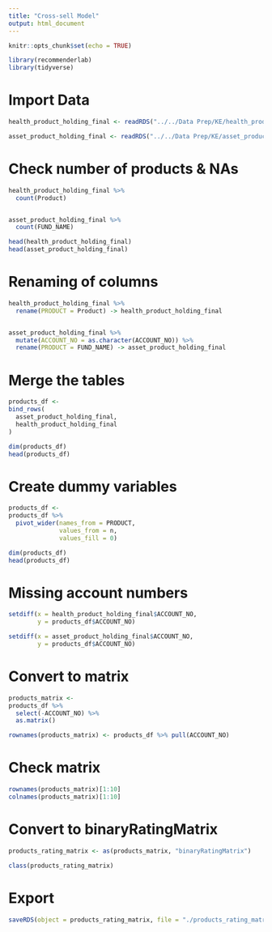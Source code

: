 ```yaml
---
title: "Cross-sell Model"
output: html_document
---
```


```r
knitr::opts_chunk$set(echo = TRUE)
```


```r
library(recommenderlab)
library(tidyverse)
```


# Import Data

```r
health_product_holding_final <- readRDS("../../Data Prep/KE/health_product_holding_final.rds")

asset_product_holding_final <- readRDS("../../Data Prep/KE/asset_product_holding_final.rds")
```

# Check number of products & NAs

```r
health_product_holding_final %>% 
  count(Product)


asset_product_holding_final %>% 
  count(FUND_NAME)
```


```r
head(health_product_holding_final)
head(asset_product_holding_final)
```

# Renaming of columns

```r
health_product_holding_final %>% 
  rename(PRODUCT = Product) -> health_product_holding_final


asset_product_holding_final %>% 
  mutate(ACCOUNT_NO = as.character(ACCOUNT_NO)) %>% 
  rename(PRODUCT = FUND_NAME) -> asset_product_holding_final
```


# Merge the tables

```r
products_df <-
bind_rows(
  asset_product_holding_final,
  health_product_holding_final
)

dim(products_df)
head(products_df)
```


# Create dummy variables

```r
products_df <-
products_df %>% 
  pivot_wider(names_from = PRODUCT, 
              values_from = n, 
              values_fill = 0)

dim(products_df)
head(products_df)
```

# Missing account numbers

```r
setdiff(x = health_product_holding_final$ACCOUNT_NO, 
        y = products_df$ACCOUNT_NO)

setdiff(x = asset_product_holding_final$ACCOUNT_NO, 
        y = products_df$ACCOUNT_NO)
```


# Convert to matrix

```r
products_matrix <-
products_df %>% 
  select(-ACCOUNT_NO) %>% 
  as.matrix()

rownames(products_matrix) <- products_df %>% pull(ACCOUNT_NO)
```

# Check matrix

```r
rownames(products_matrix)[1:10]
colnames(products_matrix)[1:10]
```

# Convert to binaryRatingMatrix

```r
products_rating_matrix <- as(products_matrix, "binaryRatingMatrix")
```


```r
class(products_rating_matrix)
```
# Export

```r
saveRDS(object = products_rating_matrix, file = "./products_rating_matrix.rds")
```

